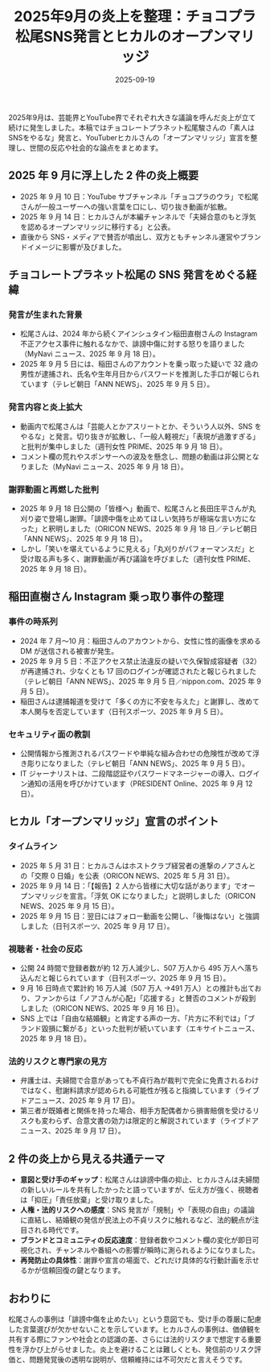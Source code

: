 ﻿---
title: "2025年9月の炎上を整理：チョコプラ松尾SNS発言とヒカルのオープンマリッジ"
slug: "news-2025-09-chocopla-hikaru"
description: "チョコレートプラネット松尾駿さんのSNS発言とYouTuberヒカルさんのオープンマリッジ宣言を時系列で整理します。"
category: "topics"
tags: ["芸能", "YouTube", "炎上", "SNS"]
date: "2025-09-19"
updated: "2025-09-19"
hero: "/images/posts/250918-news-2025-09-chocopla-hikaru.png"
affiliate: false
draft: on
---

<Lead>
  2025年9月は、芸能界とYouTube界でそれぞれ大きな議論を呼んだ炎上が立て続けに発生しました。本稿ではチョコレートプラネット松尾駿さんの「素人はSNSをやるな」発言と、YouTuberヒカルさんの「オープンマリッジ」宣言を整理し、世間の反応や社会的な論点をまとめます。
</Lead>

## 2025 年 9 月に浮上した 2 件の炎上概要

- 2025 年 9 月 10 日：YouTube サブチャンネル「チョコプラのウラ」で松尾さんが一般ユーザーへの強い言葉を口にし、切り抜き動画が拡散。
- 2025 年 9 月 14 日：ヒカルさんが本編チャンネルで「夫婦合意のもと浮気を認めるオープンマリッジに移行する」と公表。
- 直後から SNS・メディアで賛否が噴出し、双方ともチャンネル運営やブランドイメージに影響が及びました。

## チョコレートプラネット松尾の SNS 発言をめぐる経緯

### 発言が生まれた背景

- 松尾さんは、2024 年から続くアインシュタイン稲田直樹さんの Instagram 不正アクセス事件に触れるなかで、誹謗中傷に対する怒りを語りました（MyNavi ニュース、2025 年 9 月 18 日）。
- 2025 年 9 月 5 日には、稲田さんのアカウントを乗っ取った疑いで 32 歳の男性が逮捕され、氏名や生年月日からパスワードを推測した手口が報じられています（テレビ朝日「ANN NEWS」、2025 年 9 月 5 日）。

### 発言内容と炎上拡大

- 動画内で松尾さんは「芸能人とかアスリートとか、そういう人以外、SNS をやるな」と発言。切り抜きが拡散し、「一般人軽視だ」「表現が過激すぎる」と批判が集中しました（週刊女性 PRIME、2025 年 9 月 18 日）。
- コメント欄の荒れやスポンサーへの波及を懸念し、問題の動画は非公開となりました（MyNavi ニュース、2025 年 9 月 18 日）。

### 謝罪動画と再燃した批判

- 2025 年 9 月 18 日公開の「皆様へ」動画で、松尾さんと長田庄平さんが丸刈り姿で登場し謝罪。「誹謗中傷を止めてほしい気持ちが極端な言い方になった」と釈明しました（ORICON NEWS、2025 年 9 月 18 日／テレビ朝日「ANN NEWS」、2025 年 9 月 18 日）。
- しかし「笑いを堪えているように見える」「丸刈りがパフォーマンスだ」と受け取る声も多く、謝罪動画が再び議論を呼びました（週刊女性 PRIME、2025 年 9 月 18 日）。

## 稲田直樹さん Instagram 乗っ取り事件の整理

### 事件の時系列

- 2024 年 7 月〜10 月：稲田さんのアカウントから、女性に性的画像を求める DM が送信される被害が発生。
- 2025 年 9 月 5 日：不正アクセス禁止法違反の疑いで久保智成容疑者（32）が再逮捕され、少なくとも 17 回のログインが確認されたと報じられました（テレビ朝日「ANN NEWS」、2025 年 9 月 5 日／nippon.com、2025 年 9 月 5 日）。
- 稲田さんは逮捕報道を受けて「多くの方に不安を与えた」と謝罪し、改めて本人関与を否定しています（日刊スポーツ、2025 年 9 月 5 日）。

### セキュリティ面の教訓

- 公開情報から推測されるパスワードや単純な組み合わせの危険性が改めて浮き彫りになりました（テレビ朝日「ANN NEWS」、2025 年 9 月 5 日）。
- IT ジャーナリストは、二段階認証やパスワードマネージャーの導入、ログイン通知の活用を呼びかけています（PRESIDENT Online、2025 年 9 月 12 日）。

## ヒカル「オープンマリッジ」宣言のポイント

### タイムライン

- 2025 年 5 月 31 日：ヒカルさんはホストクラブ経営者の進撃のノアさんとの「交際 0 日婚」を公表（ORICON NEWS、2025 年 5 月 31 日）。
- 2025 年 9 月 14 日：「【報告】2 人から皆様に大切な話があります」でオープンマリッジを宣言。「浮気 OK になりました」と説明しました（ORICON NEWS、2025 年 9 月 15 日）。
- 2025 年 9 月 15 日：翌日にはフォロー動画を公開し、「後悔はない」と強調しました（日刊スポーツ、2025 年 9 月 17 日）。

### 視聴者・社会の反応

- 公開 24 時間で登録者数が約 12 万人減少し、507 万人から 495 万人へ落ち込んだと報じられています（日刊スポーツ、2025 年 9 月 15 日）。
- 9 月 16 日時点で累計約 16 万人減（507 万人 →491 万人）との推計も出ており、ファンからは「ノアさんが心配」「応援する」と賛否のコメントが殺到しました（ORICON NEWS、2025 年 9 月 16 日）。
- SNS 上では「自由な結婚観」と肯定する声の一方、「片方に不利では」「ブランド毀損に繋がる」といった批判が続いています（エキサイトニュース、2025 年 9 月 18 日）。

### 法的リスクと専門家の見方

- 弁護士は、夫婦間で合意があっても不貞行為が裁判で完全に免責されるわけではなく、慰謝料請求が認められる可能性が残ると指摘しています（ライブドアニュース、2025 年 9 月 17 日）。
- 第三者が既婚者と関係を持った場合、相手方配偶者から損害賠償を受けるリスクも変わらず、合意文書の効力は限定的と解説されています（ライブドアニュース、2025 年 9 月 17 日）。

## 2 件の炎上から見える共通テーマ

- **意図と受け手のギャップ**：松尾さんは誹謗中傷の抑止、ヒカルさんは夫婦間の新しいルールを共有したかったと語っていますが、伝え方が強く、視聴者は「抑圧」「責任放棄」と受け取りました。
- **人権・法的リスクへの感度**：SNS 発言が「規制」や「表現の自由」の議論に直結し、結婚観の発信が民法上の不貞リスクに触れるなど、法的観点が注目される時代です。
- **ブランドとコミュニティの反応速度**：登録者数やコメント欄の変化が即日可視化され、チャンネルや番組への影響が瞬時に測られるようになりました。
- **再発防止の具体性**：謝罪や宣言の場面で、どれだけ具体的な行動計画を示せるかが信頼回復の鍵となります。

## おわりに

松尾さんの事例は「誹謗中傷を止めたい」という意図でも、受け手の尊厳に配慮した言葉選びが欠かせないことを示しています。ヒカルさんの事例は、価値観を共有する際にファンや社会との認識の差、さらには法的リスクまで想定する重要性を浮かび上がらせました。炎上を避けることは難しくとも、発信前のリスク評価と、問題発覚後の透明な説明が、信頼維持には不可欠だと言えそうです。
